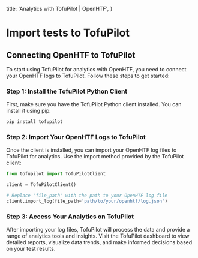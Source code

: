   title: 'Analytics with TofuPilot | OpenHTF',
}

# Import tests to TofuPilot

## Connecting OpenHTF to TofuPilot

To start using TofuPilot for analytics with OpenHTF, you need to connect your OpenHTF logs to TofuPilot. Follow these steps to get started:

### Step 1: Install the TofuPilot Python Client

First, make sure you have the TofuPilot Python client installed. You can install it using pip:

```bash
pip install tofupilot
```

### Step 2: Import Your OpenHTF Logs to TofuPilot

Once the client is installed, you can import your OpenHTF log files to TofuPilot for analytics. Use the import method provided by the TofuPilot client:

```python
from tofupilot import TofuPilotClient

client = TofuPilotClient()

# Replace 'file_path' with the path to your OpenHTF log file
client.import_log(file_path='path/to/your/openhtf/log.json')
```

### Step 3: Access Your Analytics on TofuPilot

After importing your log files, TofuPilot will process the data and provide a range of analytics tools and insights. Visit the TofuPilot dashboard to view detailed reports, visualize data trends, and make informed decisions based on your test results.

<Image srcLight="/hero-light.png" srcDark="/hero-dark.png" />
